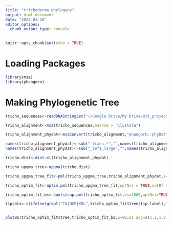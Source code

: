 ```yaml
---
title: "trichoderma_phylogeny"
output: html_document
date: "2024-03-18"
editor_options: 
  chunk_output_type: console
---
```


```r
knitr::opts_chunk$set(echo = TRUE)
```


# Loading Packages

```r
library(msa)
library(phangorn)
```


# Making Phylogenetic Tree

```r

tricho_sequences<-readDNAStringSet("~/Google Drive/My Drive/utk_project/trichoderma_antagonism_manuscript/trichoderma_refseq_trichomark")

tricho_alignment<-msa(tricho_sequences,method = "ClustalW")

tricho_alignment_phydat<-msaConvert(tricho_alignment,"phangorn::phyDat")

names(tricho_alignment_phydat)<-sub(" trans.*","",names(tricho_alignment_phydat))
names(tricho_alignment_phydat)<-sub("_tef1_large","",names(tricho_alignment_phydat))

tricho.dist<-dist.ml(tricho_alignment_phydat)

tricho_upgma_tree<-upgma(tricho.dist)

tricho_upgma_tree_fit<-pml(tricho_upgma_tree,tricho_alignment_phydat,k=4)

tricho_optim_fit<-optim.pml(tricho_upgma_tree_fit,optNni = TRUE,optBf = TRUE,optQ = TRUE,optInv = TRUE,optGamma = TRUE)

tricho_optim_fit_bs<-bootstrap.pml(tricho_optim_fit,bs=1000,optNni=TRUE)

tipcols<-c(ifelse(grepl("TN|NGM|KRL",tricho_optim_fit$tree$tip.label),"red","black"))


plotBS(tricho_optim_fit$tree,tricho_optim_fit_bs,p=80,bs.adj=c(1.2,1.2),digits = 0,tip.color=tipcols)

```